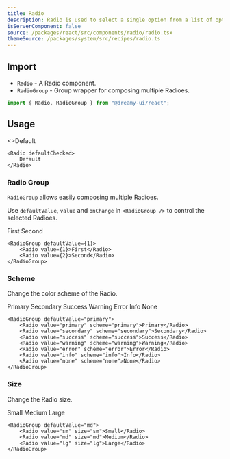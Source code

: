 ```yaml
---
title: Radio
description: Radio is used to select a single option from a list of options.
isServerComponent: false
source: /packages/react/src/components/radio/radio.tsx
themeSource: /packages/system/src/recipes/radio.ts
---
```


## Import

- `Radio` - A Radio component.
- `RadioGroup` - Group wrapper for composing multiple Radioes.

```jsx
import { Radio, RadioGroup } from "@dreamy-ui/react";
```

## Usage

<Wrapper>
	<Radio defaultChecked>
		<>Default</>
	</Radio>
</Wrapper>

```tsx
<Radio defaultChecked>
	Default
</Radio>
```

### Radio Group

`RadioGroup` allows easily composing multiple Radioes. 

Use `defaultValue`, `value` and `onChange` in `<RadioGroup />` to control the selected Radioes.

<Wrapper>
	<RadioGroup defaultValue={1}>
		<Radio value={1}>First</Radio>
		<Radio value={2}>Second</Radio>
	</RadioGroup>
</Wrapper>

```tsx
<RadioGroup defaultValue={1}>
	<Radio value={1}>First</Radio>
	<Radio value={2}>Second</Radio>
</RadioGroup>
```


### Scheme

Change the color scheme of the Radio.

<Wrapper>
	<RadioGroup defaultValue="primary">
		<Radio value="primary" scheme="primary">Primary</Radio>
		<Radio value="secondary" scheme="secondary">Secondary</Radio>
		<Radio value="success" scheme="success">Success</Radio>
		<Radio value="warning" scheme="warning">Warning</Radio>
		<Radio value="error" scheme="error">Error</Radio>
		<Radio value="info" scheme="info">Info</Radio>
		<Radio value="none" scheme="none">None</Radio>
	</RadioGroup>
</Wrapper>

```tsx
<RadioGroup defaultValue="primary">
	<Radio value="primary" scheme="primary">Primary</Radio>
	<Radio value="secondary" scheme="secondary">Secondary</Radio>
	<Radio value="success" scheme="success">Success</Radio>
	<Radio value="warning" scheme="warning">Warning</Radio>
	<Radio value="error" scheme="error">Error</Radio>
	<Radio value="info" scheme="info">Info</Radio>
	<Radio value="none" scheme="none">None</Radio>
</RadioGroup>
```

### Size

Change the Radio size.

<Wrapper>
	<RadioGroup defaultValue="md">
		<Radio value="sm" size="sm">Small</Radio>
		<Radio value="md" size="md">Medium</Radio>
		<Radio value="lg" size="lg">Large</Radio>
	</RadioGroup>
</Wrapper>

```tsx
<RadioGroup defaultValue="md">
	<Radio value="sm" size="sm">Small</Radio>
	<Radio value="md" size="md">Medium</Radio>
	<Radio value="lg" size="lg">Large</Radio>
</RadioGroup>
```